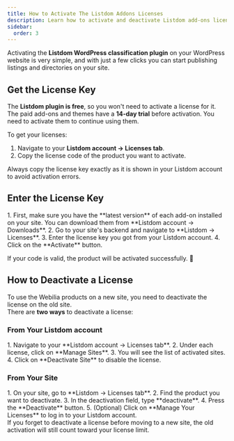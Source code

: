 ```yaml
---
title: How to Activate The Listdom Addons Licenses
description: Learn how to activate and deactivate Listdom add-ons licenses step by step.
sidebar:
  order: 3
---
```



Activating the **Listdom WordPress classification plugin** on your WordPress website is very simple, and with just a few clicks you can start publishing listings and directories on your site.

## Get the License Key
The **Listdom plugin is free**, so you won't need to activate a license for it.  
The paid add-ons and themes have a **14-day trial** before activation. You need to activate them to continue using them.  

To get your licenses:  
<Steps>
1. Navigate to your **Listdom account → Licenses tab**.  
2. Copy the license code of the product you want to activate.  
</Steps>

<Aside type="tip">
Always copy the license key exactly as it is shown in your Listdom account to avoid activation errors.
</Aside>

## Enter the License Key
<Steps>
1. First, make sure you have the **latest version** of each add-on installed on your site. You can download them from **Listdom account → Downloads**.  
2. Go to your site's backend and navigate to **Listdom → Licenses**.  
3. Enter the license key you got from your Listdom account.  
4. Click on the **Activate** button.  
</Steps>

If your code is valid, the product will be activated successfully. 🎉

## How to Deactivate a License
To use the Webilia products on a new site, you need to deactivate the license on the old site.  
There are **two ways** to deactivate a license:

### From Your Listdom account
<Steps>
1. Navigate to your **Listdom account → Licenses tab**.  
2. Under each license, click on **Manage Sites**.  
3. You will see the list of activated sites.  
4. Click on **Deactivate Site** to disable the license.  
</Steps>

### From Your Site
<Steps>
1. On your site, go to **Listdom → Licenses tab**.  
2. Find the product you want to deactivate.  
3. In the deactivation field, type **deactivate**.  
4. Press the **Deactivate** button.  
5. (Optional) Click on **Manage Your Licenses** to log in to your Listdom account.  
</Steps>

<Aside type="caution">
If you forget to deactivate a license before moving to a new site, the old activation will still count toward your license limit.
</Aside>
